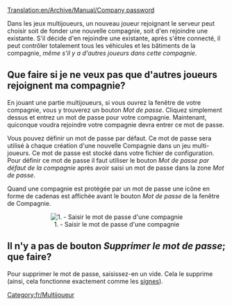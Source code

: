 [[Translation:en/Archive/Manual/Company password]]


Dans les jeux multijoueurs, un nouveau joueur rejoignant le serveur peut choisir soit de fonder une nouvelle compagnie, soit d'en rejoindre une existante. S'il décide d'en rejoindre une existante, après s'être connecté, il peut contrôler totalement tous les véhicules et les bâtiments de la compagnie, ''même s'il y a d'autres joueurs dans cette compagnie''.

==Que faire si je ne veux pas que d'autres joueurs rejoignent ma compagnie?==

En jouant une partie multijoueurs, si vous ouvrez la fenêtre de votre compagnie, vous y trouverez un bouton ''Mot de passe''. Cliquez simplement dessus et entrez un mot de passe pour votre compagnie. Maintenant, quiconque voudra rejoindre votre compagnie devra entrer ce mot de passe.

Vous pouvez définir un mot de passe par défaut. Ce mot de passe sera utilisé à chaque création d'une nouvelle Compagnie dans un jeu multi-joueurs. Ce mot de passe est stocké dans votre fichier de configuration. Pour définir ce mot de passe il faut utiliser le bouton ''Mot de passe par défaut de la compagnie'' après avoir saisi un mot de passe dans la zone ''Mot de passe''.

Quand une compagnie est protégée par un mot de passe une icône en forme de cadenas est affichée avant le bouton ''Mot de passe'' de la fenêtre de Compagnie.

<center>[[File:fr/141 Company Password Input Box.png|center|frame|1. - Saisir le mot de passe d'une compagnie]]</center>

==Il n'y a pas de bouton ''Supprimer le mot de passe''; que faire?==

Pour supprimer le mot de passe, saisissez-en un vide. Cela le supprime (ainsi, cela fonctionne exactement comme les [[fr/Manual/Signe|signes]]).

[[Category:fr/Multijoueur]]